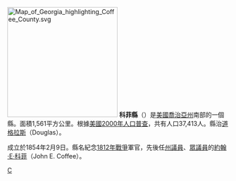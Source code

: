 [[File:Map_of_Georgia_highlighting_Coffee_County.svg|250px]]
'''科菲縣'''（{{lang-en|Coffee County}}）是[[美國|美國]][[喬治亞州|喬治亞州]]南部的一個縣。面積1,561平方公里。根據[[美國2000年人口普查|美國2000年人口普查]]，共有人口37,413人。縣治[[道格拉斯_(喬治亞州)|道格拉斯]]（Douglas）。

成立於1854年2月9日。縣名紀念[[1812年戰爭|1812年戰爭]]軍官，先後任[[喬治亞州州議會|州議員]]、[[美國眾議院|眾議員]]的[[約翰·E·科菲|約翰·E·科菲]]（John E. Coffee）。
{{科菲縣 (喬治亞州)}}
{{佐治亚州}}
{{authority control}}
[[Category:佐治亚州行政区划|C]]